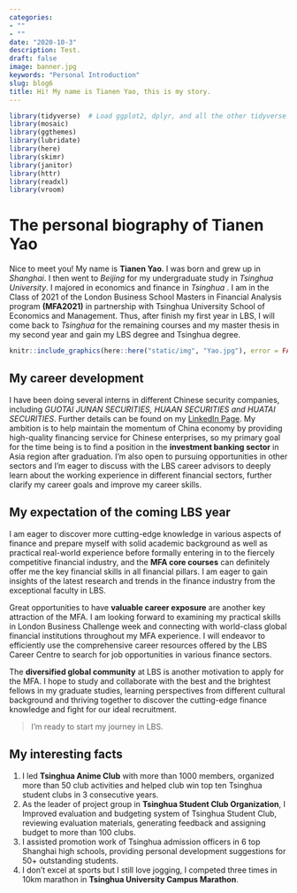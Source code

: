 ```yaml
---
categories:
- ""
- ""
date: "2020-10-3"
description: Test.
draft: false
image: banner.jpg
keywords: "Personal Introduction"
slug: blog6
title: Hi! My name is Tianen Yao, this is my story.
---
```


```r
library(tidyverse)  # Load ggplot2, dplyr, and all the other tidyverse packages
library(mosaic)
library(ggthemes)
library(lubridate)
library(here)
library(skimr)
library(janitor)
library(httr)
library(readxl)
library(vroom)
```

# The personal biography of **Tianen Yao**

Nice to meet you! My name is **Tianen Yao**. I was born and grew up in *Shanghai*.  I then went to *Beijing* for my undergraduate study in *Tsinghua University*. I majored in economics and finance in *Tsinghua* . I am in the Class of 2021 of the London Business School Masters in Financial Analysis program **(MFA2021)** in partnership with Tsinghua University School of Economics and Management. Thus, after finish my first year in LBS, I will come back to *Tsinghua* for the remaining courses and my master thesis in my second year and gain my LBS degree and Tsinghua degree.


```r
knitr::include_graphics(here::here("static/img", "Yao.jpg"), error = FALSE)
```

## My career development

I have been doing several interns in different Chinese security companies, including *GUOTAI JUNAN SECURITIES, HUAAN SECURITIES and HUATAI SECURITIES*. Further details can be found on my [LinkedIn Page](https://www.linkedin.com/in/tianen-yao/). My ambition is to help maintain the momentum of China economy by providing high-quality financing service for Chinese enterprises, so my primary goal for the time being is to find a position in the **investment banking sector** in Asia region after graduation. I’m also open to pursuing opportunities in other sectors and I’m eager to discuss with the LBS career advisors to deeply learn about the working experience in different financial sectors, further clarify my career goals and improve my career skills.

## My expectation of the coming LBS year

I am eager to discover more cutting-edge knowledge in various aspects of finance and prepare myself with solid academic background as well as practical real-world experience before formally entering in to the fiercely competitive financial industry, and the **MFA core courses** can definitely offer me the key financial skills in all financial pillars. I am eager to gain insights of the latest research and trends in the finance industry from the exceptional faculty in LBS.

Great opportunities to have **valuable career exposure** are another key attraction of the MFA. I am looking forward to examining my practical skills in London Business Challenge week and connecting with world-class global financial institutions throughout my MFA experience. I will endeavor to efficiently use the comprehensive career resources offered by the LBS Career Centre to search for job opportunities in various finance sectors.

The **diversified global community** at LBS is another motivation to apply for the MFA. I hope to study and collaborate with the best and the brightest fellows in my graduate studies, learning perspectives from different cultural background and thriving together to discover the cutting-edge finance knowledge and fight for our ideal recruitment. 

>I’m ready to start my journey in LBS.

## My interesting facts

1. I led **Tsinghua Anime Club** with more than 1000 members, organized more than 50 club activities and helped club win top ten Tsinghua student clubs in 3 consecutive years.
2. As the leader of project group in **Tsinghua Student Club Organization**, I Improved evaluation and budgeting system of Tsinghua Student Club, reviewing evaluation materials, generating feedback and assigning budget to more than 100 clubs. 
3. I assisted promotion work of Tsinghua admission officers in 6 top Shanghai high schools, providing personal development suggestions for 50+ outstanding students.
4. I don’t excel at sports but I still love jogging, I competed three times in 10km marathon in **Tsinghua University Campus Marathon**.

